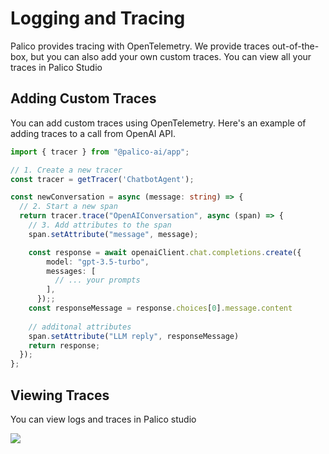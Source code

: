 
# Logging and Tracing

Palico provides tracing with OpenTelemetry. We provide traces out-of-the-box, but you can also add your own custom traces. You can view all your traces in Palico Studio

## Adding Custom Traces
You can add custom traces using OpenTelemetry. Here's an example of adding traces to a call from OpenAI API.

```typescript
import { tracer } from "@palico-ai/app";

// 1. Create a new tracer
const tracer = getTracer('ChatbotAgent');

const newConversation = async (message: string) => {
  // 2. Start a new span
  return tracer.trace("OpenAIConversation", async (span) => {
    // 3. Add attributes to the span
    span.setAttribute("message", message);

    const response = await openaiClient.chat.completions.create({
        model: "gpt-3.5-turbo",
        messages: [
          // ... your prompts
        ],
      });;
    const responseMessage = response.choices[0].message.content
    
    // additonal attributes
    span.setAttribute("LLM reply", responseMessage)
    return response;
  });
};

```

## Viewing Traces

You can view logs and traces in Palico studio

<Image src={TraceView} />